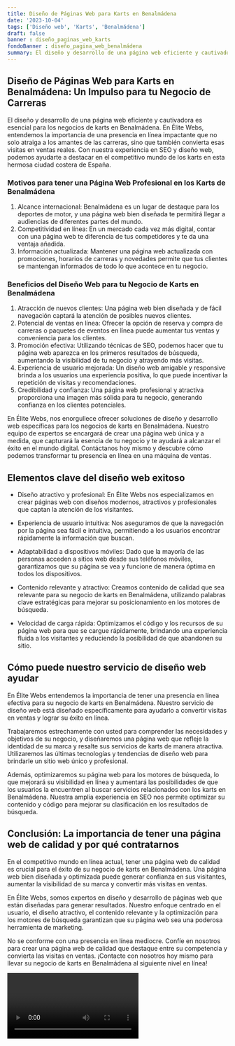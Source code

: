 ```yaml
---
title: Diseño de Páginas Web para Karts en Benalmádena
date: '2023-10-04'
tags: ['Diseño web', 'Karts', 'Benalmádena']
draft: false
banner : diseño_paginas_web_karts
fondoBanner : diseño_pagina_web_benalmádena
summary: El diseño y desarrollo de una página web eficiente y cautivadora es esencial para los negocios de karts en Benalmádena. En Élite Webs, entendemos la importancia de una presencia en línea impactante que no solo atraiga a los amantes de las carreras, sino que también convierta esas visitas en ventas reales. Con nuestra experiencia en SEO y diseño web, podemos ayudarte a destacar en el competitivo mundo de los karts en esta hermosa ciudad costera de España.
---
```


## Diseño de Páginas Web para Karts en Benalmádena: Un Impulso para tu Negocio de Carreras

El diseño y desarrollo de una página web eficiente y cautivadora es esencial para los negocios de karts en Benalmádena. En Élite Webs, entendemos la importancia de una presencia en línea impactante que no solo atraiga a los amantes de las carreras, sino que también convierta esas visitas en ventas reales. Con nuestra experiencia en SEO y diseño web, podemos ayudarte a destacar en el competitivo mundo de los karts en esta hermosa ciudad costera de España.

### Motivos para tener una Página Web Profesional en los Karts de Benalmádena
1. Alcance internacional: Benalmádena es un lugar de destaque para los deportes de motor, y una página web bien diseñada te permitirá llegar a audiencias de diferentes partes del mundo.
2. Competitividad en línea: En un mercado cada vez más digital, contar con una página web te diferencia de tus competidores y te da una ventaja añadida.
3. Información actualizada: Mantener una página web actualizada con promociones, horarios de carreras y novedades permite que tus clientes se mantengan informados de todo lo que acontece en tu negocio.

### Beneficios del Diseño Web para tu Negocio de Karts en Benalmádena
1. Atracción de nuevos clientes: Una página web bien diseñada y de fácil navegación captará la atención de posibles nuevos clientes.
2. Potencial de ventas en línea: Ofrecer la opción de reserva y compra de carreras o paquetes de eventos en línea puede aumentar tus ventas y conveniencia para los clientes.
3. Promoción efectiva: Utilizando técnicas de SEO, podemos hacer que tu página web aparezca en los primeros resultados de búsqueda, aumentando la visibilidad de tu negocio y atrayendo más visitas.
4. Experiencia de usuario mejorada: Un diseño web amigable y responsive brinda a los usuarios una experiencia positiva, lo que puede incentivar la repetición de visitas y recomendaciones.
5. Credibilidad y confianza: Una página web profesional y atractiva proporciona una imagen más sólida para tu negocio, generando confianza en los clientes potenciales.

En Élite Webs, nos enorgullece ofrecer soluciones de diseño y desarrollo web específicas para los negocios de karts en Benalmádena. Nuestro equipo de expertos se encargará de crear una página web única y a medida, que capturará la esencia de tu negocio y te ayudará a alcanzar el éxito en el mundo digital. Contáctanos hoy mismo y descubre cómo podemos transformar tu presencia en línea en una máquina de ventas.

<GifSeo />

<Cta />

## Elementos clave del diseño web exitoso

- Diseño atractivo y profesional: En Élite Webs nos especializamos en crear páginas web con diseños modernos, atractivos y profesionales que captan la atención de los visitantes.

- Experiencia de usuario intuitiva: Nos aseguramos de que la navegación por la página sea fácil e intuitiva, permitiendo a los usuarios encontrar rápidamente la información que buscan.

- Adaptabilidad a dispositivos móviles: Dado que la mayoría de las personas acceden a sitios web desde sus teléfonos móviles, garantizamos que su página se vea y funcione de manera óptima en todos los dispositivos.

- Contenido relevante y atractivo: Creamos contenido de calidad que sea relevante para su negocio de karts en Benalmádena, utilizando palabras clave estratégicas para mejorar su posicionamiento en los motores de búsqueda.

- Velocidad de carga rápida: Optimizamos el código y los recursos de su página web para que se cargue rápidamente, brindando una experiencia fluida a los visitantes y reduciendo la posibilidad de que abandonen su sitio.

## Cómo puede nuestro servicio de diseño web ayudar

En Élite Webs entendemos la importancia de tener una presencia en línea efectiva para su negocio de karts en Benalmádena. Nuestro servicio de diseño web está diseñado específicamente para ayudarlo a convertir visitas en ventas y lograr su éxito en línea.

Trabajaremos estrechamente con usted para comprender las necesidades y objetivos de su negocio, y diseñaremos una página web que refleje la identidad de su marca y resalte sus servicios de karts de manera atractiva. Utilizaremos las últimas tecnologías y tendencias de diseño web para brindarle un sitio web único y profesional.

Además, optimizaremos su página web para los motores de búsqueda, lo que mejorará su visibilidad en línea y aumentará las posibilidades de que los usuarios la encuentren al buscar servicios relacionados con los karts en Benalmádena. Nuestra amplia experiencia en SEO nos permite optimizar su contenido y código para mejorar su clasificación en los resultados de búsqueda.

## Conclusión: La importancia de tener una página web de calidad y por qué contratarnos

En el competitivo mundo en línea actual, tener una página web de calidad es crucial para el éxito de su negocio de karts en Benalmádena. Una página web bien diseñada y optimizada puede generar confianza en sus visitantes, aumentar la visibilidad de su marca y convertir más visitas en ventas.

En Élite Webs, somos expertos en diseño y desarrollo de páginas web que están diseñadas para generar resultados. Nuestro enfoque centrado en el usuario, el diseño atractivo, el contenido relevante y la optimización para los motores de búsqueda garantizan que su página web sea una poderosa herramienta de marketing.

No se conforme con una presencia en línea mediocre. Confíe en nosotros para crear una página web de calidad que destaque entre su competencia y convierta las visitas en ventas. ¡Contacte con nosotros hoy mismo para llevar su negocio de karts en Benalmádena al siguiente nivel en línea!

<Video />

<CtaBot job='Karts' city='Benalmádena'/>

<Gmaps query='Benalmádena+españa+maps' />